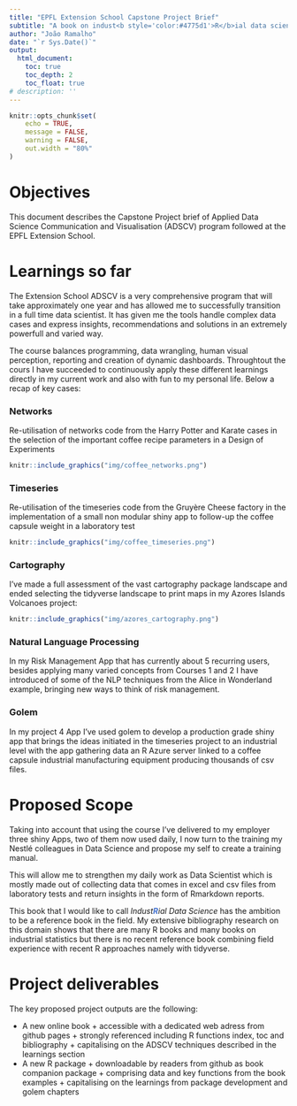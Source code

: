 ```yaml
--- 
title: "EPFL Extension School Capstone Project Brief"
subtitle: "A book on indust<b style='color:#4775d1'>R</b>ial data science"
author: "João Ramalho"
date: "`r Sys.Date()`"
output:
  html_document:
    toc: true
    toc_depth: 2
    toc_float: true
# description: ''
---
```


```r
knitr::opts_chunk$set(
	echo = TRUE,
	message = FALSE,
	warning = FALSE,
	out.width = "80%"
)
```

# Objectives

This document describes the Capstone Project brief of Applied Data Science Communication and Visualisation (ADSCV) program followed at the EPFL Extension School.

# Learnings so far

The Extension School ADSCV is a very comprehensive program that will take approximately one year and has allowed me to successfully transition in a full time data scientist. It has given me the tools handle complex data cases and express insights, recommendations and solutions in an extremely powerfull and varied way.

The course balances programming, data wrangling, human visual perception, reporting and creation of dynamic dashboards. Throughtout the cours I have succeeded to continuously apply these different learnings directly in my current work and also with fun to my personal life. Below a recap of key cases:

### Networks

Re-utilisation of networks code from the Harry Potter and Karate cases in the selection of the important coffee recipe parameters in a Design of Experiments

```r
knitr::include_graphics("img/coffee_networks.png")
```

### Timeseries

Re-utilisation of the timeseries code from the Gruyère Cheese factory in the implementation of a small non modular shiny app to follow-up the coffee capsule weight in a laboratory test

```r
knitr::include_graphics("img/coffee_timeseries.png")
```

### Cartography

I've made a full assessment of the vast cartography package landscape and ended selecting the tidyverse landscape to print maps in my Azores Islands Volcanoes project: 

```r
knitr::include_graphics("img/azores_cartography.png")
```

### Natural Language Processing

In my Risk Management App that has currently about 5 recurring users, besides applying many varied concepts from Courses 1 and 2 I have introduced of some of the NLP techniques from the Alice in Wonderland example, bringing new ways to think of risk management.

### Golem

In my project 4 App I've used golem to develop a production grade shiny app that brings the ideas initiated in the timeseries project to an industrial level with the app gathering data an R Azure server linked to a coffee capsule industrial manufacturing equipment producing thousands of csv files.

# Proposed Scope

Taking into account that using the course I've delivered to my employer three shiny Apps, two of them now used daily, I now turn to the training my Nestlé colleagues in Data Science and propose my self to create a training manual.

This will allow me to strengthen my daily work as Data Scientist which is mostly made out of collecting data that comes in excel and csv files from laboratory tests and return insights in the form of Rmarkdown reports.

This book that I would like to call <i>Indust<b style='color:#4775d1'>R</b>ial Data Science</i> has the ambition to be a reference book in the field. My extensive bibliography research on this domain shows that there are many R books and many books on industrial statistics but there is no recent reference book combining field experience with recent R approaches namely with tidyverse.

# Project deliverables

The key proposed project outputs are the following:

* A new online book 
      + accessible with a dedicated web adress from github pages
      + strongly referenced including R functions index, toc and bibliography
      + capitalising on the ADSCV techniques described in the learnings section
* A new R package 
      + downloadable by readers from github as book companion package
      + comprising data and key functions from the book examples
      + capitalising on the learnings from package development and golem chapters





